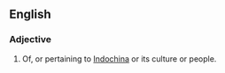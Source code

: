 ==English==

===Adjective===
{{en-adj|-}}

# Of, or pertaining to [[Indochina]] or its culture or people.